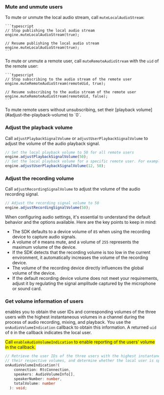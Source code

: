 <PlatformWrapper platform="electron">

### Mute and unmute users

To mute or unmute the local audio stream, call `muteLocalAudioStream`:

    ```typescript
    // Stop publishing the local audio stream
    engine.muteLocalAudioStream(true);

    // Resume publishing the local audio stream
    engine.muteLocalAudioStream(true);
    ```

To mute or unmute a remote user, call `muteRemoteAudioStream` with the `uid` of the remote user:

    ```typescript
    // Stop subscribing to the audio stream of the remote user
    engine.muteRemoteAudioStream(remoteUid, true);

    // Resume subscribing to the audio stream of the remote user
    engine.muteRemoteAudioStream(remoteUid, false);
    ```

<Admonition type="info">
To mute remote users without unsubscribing, set their [playback volume](#adjust-the-playback-volume) to `0`.
</Admonition>

### Adjust the playback volume
Call `adjustPlaybackSignalVolume` or `adjustUserPlaybackSignalVolume` to adjust the volume of the audio playback signal.

```typescript
// Set the local playback volume to 50 for all remote users 
engine.adjustPlaybackSignalVolume(50);
// Set the local playback volume for a specific remote user. For example, user with uid 12
engine.adjustUserPlaybackSignalVolume(12, 50);
```
### Adjust the recording volume
Call `adjustRecordingSignalVolume` to adjust the volume of the audio recording signal.

```typescript
// Adjust the recording signal volume to 50
engine.adjustRecordingSignalVolume(50);
```

When configuring audio settings, it's essential to understand the default behavior and the options available. Here are the key points to keep in mind:

* The SDK defaults to a device volume of `85` when using the recording device to capture audio signals.
* A volume of `0` means mute, and a volume of `255` represents the maximum volume of the device.
* If the SDK detects that the recording volume is too low in the current environment, it automatically increases the volume of the recording device.
* The volume of the recording device directly influences the global volume of the device.
* If the default recording device volume does not meet your requirements, adjust it by regulating the signal amplitude captured by the microphone or sound card.

### Get volume information of users

<Vpd k="SDK"/> enables you to obtain the user IDs and corresponding volumes of the three users with the highest instantaneous volumes in a channel during the process of audio recording, mixing, and playback. You use the `onAudioVolumeIndication` callback to obtain this information. A returned `uid` of `0` in the callback indicates the local user.

<Admonition type="caution" title="Note" style="background-color:yellow">Call `enableAudioVolumeIndication` to enable reporting of the users' volume in the callback.</Admonition>

```typescript
// Retrieve the user IDs of the three users with the highest instantaneous speaking volume,
// their respective volumes, and determine whether the local user is speaking.
onAudioVolumeIndication?(
    connection: RtcConnection,
    speakers: AudioVolumeInfo[],
    speakerNumber: number,
    totalVolume: number
  ): void;
```

</PlatformWrapper>